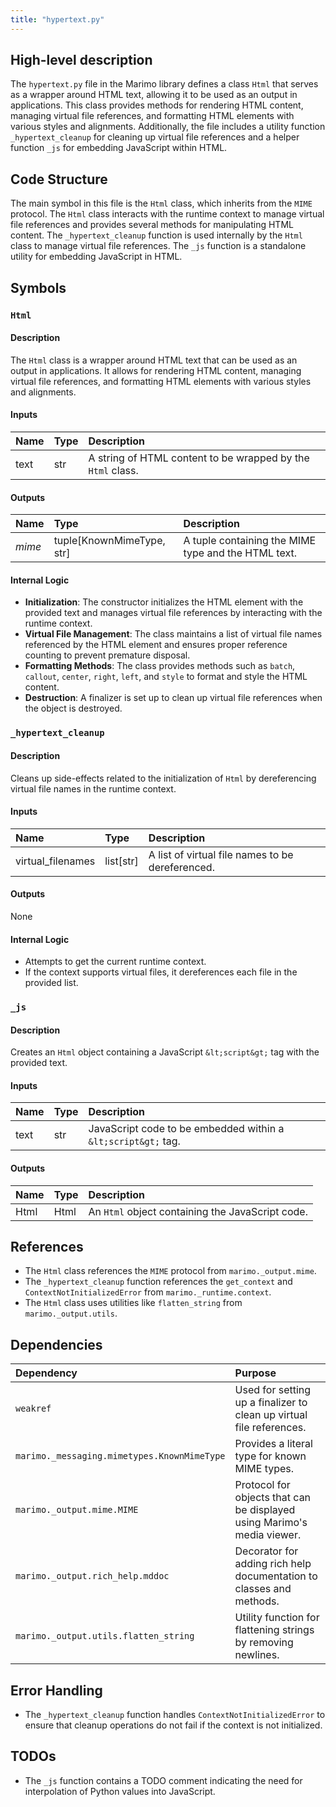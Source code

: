 ```yaml
---
title: "hypertext.py"
---
```


## High-level description

The `hypertext.py` file in the Marimo library defines a class `Html` that serves as a wrapper around HTML text, allowing it to be used as an output in applications. This class provides methods for rendering HTML content, managing virtual file references, and formatting HTML elements with various styles and alignments. Additionally, the file includes a utility function `_hypertext_cleanup` for cleaning up virtual file references and a helper function `_js` for embedding JavaScript within HTML.

## Code Structure

The main symbol in this file is the `Html` class, which inherits from the `MIME` protocol. The `Html` class interacts with the runtime context to manage virtual file references and provides several methods for manipulating HTML content. The `_hypertext_cleanup` function is used internally by the `Html` class to manage virtual file references. The `_js` function is a standalone utility for embedding JavaScript in HTML.

## Symbols

### `Html`
#### Description
The `Html` class is a wrapper around HTML text that can be used as an output in applications. It allows for rendering HTML content, managing virtual file references, and formatting HTML elements with various styles and alignments.

#### Inputs
| Name | Type | Description |
|:-----|:-----|:------------|
| text | str | A string of HTML content to be wrapped by the `Html` class. |

#### Outputs
| Name | Type | Description |
|:-----|:-----|:------------|
| _mime_ | tuple[KnownMimeType, str] | A tuple containing the MIME type and the HTML text. |

#### Internal Logic
- **Initialization**: The constructor initializes the HTML element with the provided text and manages virtual file references by interacting with the runtime context.
- **Virtual File Management**: The class maintains a list of virtual file names referenced by the HTML element and ensures proper reference counting to prevent premature disposal.
- **Formatting Methods**: The class provides methods such as `batch`, `callout`, `center`, `right`, `left`, and `style` to format and style the HTML content.
- **Destruction**: A finalizer is set up to clean up virtual file references when the object is destroyed.

### `_hypertext_cleanup`
#### Description
Cleans up side-effects related to the initialization of `Html` by dereferencing virtual file names in the runtime context.

#### Inputs
| Name | Type | Description |
|:-----|:-----|:------------|
| virtual_filenames | list[str] | A list of virtual file names to be dereferenced. |

#### Outputs
None

#### Internal Logic
- Attempts to get the current runtime context.
- If the context supports virtual files, it dereferences each file in the provided list.

### `_js`
#### Description
Creates an `Html` object containing a JavaScript `&lt;script&gt;` tag with the provided text.

#### Inputs
| Name | Type | Description |
|:-----|:-----|:------------|
| text | str | JavaScript code to be embedded within a `&lt;script&gt;` tag. |

#### Outputs
| Name | Type | Description |
|:-----|:-----|:------------|
| Html | Html | An `Html` object containing the JavaScript code. |

## References

- The `Html` class references the `MIME` protocol from `marimo._output.mime`.
- The `_hypertext_cleanup` function references the `get_context` and `ContextNotInitializedError` from `marimo._runtime.context`.
- The `Html` class uses utilities like `flatten_string` from `marimo._output.utils`.

## Dependencies

| Dependency | Purpose |
|:-----------|:--------|
| `weakref` | Used for setting up a finalizer to clean up virtual file references. |
| `marimo._messaging.mimetypes.KnownMimeType` | Provides a literal type for known MIME types. |
| `marimo._output.mime.MIME` | Protocol for objects that can be displayed using Marimo's media viewer. |
| `marimo._output.rich_help.mddoc` | Decorator for adding rich help documentation to classes and methods. |
| `marimo._output.utils.flatten_string` | Utility function for flattening strings by removing newlines. |

## Error Handling

- The `_hypertext_cleanup` function handles `ContextNotInitializedError` to ensure that cleanup operations do not fail if the context is not initialized.

## TODOs

- The `_js` function contains a TODO comment indicating the need for interpolation of Python values into JavaScript.